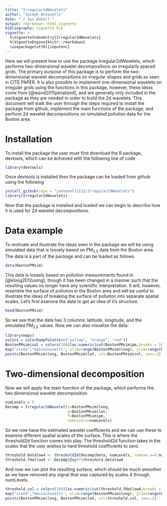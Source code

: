 ```yaml
---
title: "Irregular2dWavelets"
author: "Joseph Antonelli"
date: "`r Sys.Date()`"
output: rmarkdown::html_vignette
bibliography: vignette.bib
vignette: >
  %\VignetteIndexEntry{Irregular2dWavelets}
  %\VignetteEngine{knitr::rmarkdown}
  \usepackage[utf8]{inputenc}
---
```


Here we will present how to use the package Irregular2dWavelets, which performs two-dimensional wavelet decompositions on irregularly spaced grids. The primary purpose of this package is to perform the two-dimensional wavelet decompositions on irregular shapes and grids as seen in CITE PAPER. It is also possible to implement one-dimensional wavelets on irregular grids using the functions in this package, however, these ideas come from [@wand2011penalized], and are generally only included in the package as they are needed in order to build the 2d wavelets. This document will walk the user through the steps required to install the package from github, implement the main functions of the package, and perform 2d wavelet decompositions on simulated pollution data for the Boston area.

# Installation

To install the package the user must first download the R package, devtools, which can be achieved with the following line of code

```r
library(devtools)
```

Once devtools is installed then the package can be loaded from github using the following

```r
install_github(repo = "jantonelli111/Irregular2dWavelets")
library(Irregular2dWavelets)
```

Now that the package is installed and loaded we can begin to describe how it is used for 2d wavelet decompositions.

# Data example

To motivate and illustrate the ideas seen in the package we will be using simulated data that is loosely based on $\text{PM}_{2.5}$ data from the Boston area. The data is a part of the package and can be loaded as follows

```r
data(BostonPMsim)
```

This data is loosely based on pollution measurements found in [@kloog2012using], though it has been changed in a manner such that the resulting values no longer have any scientific interpretation. It will, however, resemble the surface of pollution in the Boston area and will be useful to illustrate the ideas of breaking the surface of pollution into separate spatial scales. Let's first examine the data to get an idea of it's structure. 

```r
head(BostonPMsim)
```

So we see that the data has 3 columns: latitude, longitude, and the simulated $\text{PM}_{2.5}$ values. Now we can also visualize the data:

```r
library(maps)
colors = colorRampPalette(c("yellow", "orange", "red"))
BostonPMsim$col = colors(100)[as.numeric(cut(BostonPMsim$pm,breaks = 100))]
map("state","massachusetts", xlim=range(BostonPMsim$long), ylim=range(BostonPMsim$lat))
points(BostonPMsim$long, BostonPMsim$lat, col=BostonPMsim$col, cex=.2)
```

# Two-dimensional decomposition

Now we will apply the main function of the package, which performs the two dimensional wavelet decomposition

```r
numLevels = 5
Decomp = Irregular2dWavelet(x=BostonPMsim$long, 
                            y=BostonPMsim$lat,
                            f=BostonPMsim$pm,
                            numLevels=numLevels)
```

So we now have the estimated wavelet coefficients and we can use these to examine different spatial scales of the surface. This is where the threshold2d function comes into play. The threshold2d function takes in the scales that the user wishes to hard threshold coefficients to zero. 

```r
threshold.betalow4 <- threshold2d(Decomp$beta, numLevels, remove.x=4:numLevels, remove.y=4:numLevels)
threshold.fHatlow4 <- Decomp$Zxy%*%threshold.betalow4
```

And now we can plot the resulting surface, which should be much smoother as we have removed any signal that was captured by scales 4 through numLevels. 

```r
threshold.col = colors(100)[as.numeric(cut(threshold.fHatlow4,breaks = 100))]
map("state","massachusetts", xlim=range(BostonPMsim$long), ylim=range(BostonPMsim$lat))
points(BostonPMsim$long, BostonPMsim$lat, col=threshold.col, cex=.2)
```


